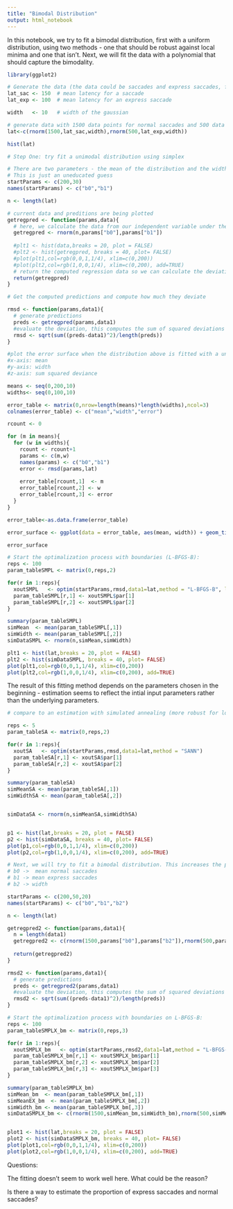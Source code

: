 ```yaml
---
title: "Bimodal Distribution"
output: html_notebook
---
```


In this notebook, we try to fit a bimodal distribution, first with a uniform distribution, using two methods - one that should be robust against local minima and one that isn't. Next, we will fit the data with a polynomial that should capture the bimodality.

```r
library(ggplot2)
```



```r
# Generate the data (the data could be saccades and express saccades, for example)
lat_sac <- 150  # mean latency for a saccade
lat_exp <- 100  # mean latency for an express saccade

width   <- 10   # width of the gaussian

# generate data with 1500 data points for normal saccades and 500 data points for express saccades
lat<-c(rnorm(1500,lat_sac,width),rnorm(500,lat_exp,width))

hist(lat)
```


```r
# Step One: try fit a unimodal distribution using simplex

# There are two parameters - the mean of the distribution and the width of the distribution
# This is just an uneducated guess
startParams <- c(200,30)
names(startParams) <- c("b0","b1")

n <- length(lat)

# current data and preditions are being plotted
getregpred <- function(params,data){
  # here, we calculate the data from our independent variable under the assumption of the parameters assuming values b0(mean) and b1(width). Note that the names are hard coded here and that this function will only work for a linear regression. This is similar to the function that generated the data, but without the error term.
  getregpred <- rnorm(n,params["b0"],params["b1"])
  
  #plt1 <- hist(data,breaks = 20, plot = FALSE)
  #plt2 <- hist(getregpred, breaks = 40, plot= FALSE)
  #plot(plt1,col=rgb(0,0,1,1/4), xlim=c(0,200))
  #plot(plt2,col=rgb(1,0,0,1/4), xlim=c(0,200), add=TRUE)
  # return the computed regression data so we can calculate the deviation to the measured data
  return(getregpred)
}

# Get the computed predictions and compute how much they deviate

rmsd <- function(params,data1){
  # generate predictions
  preds <- getregpred(params,data1)
  #evaluate the deviation, this computes the sum of squared deviations between data points and devides by the total number of data points to get the mean summed square deviation
  rmsd <- sqrt(sum((preds-data1)^2)/length(preds))
}

```

```r
#plot the error surface when the distribution above is fitted with a unimodal model
#x-axis: mean
#y-axis: width 
#z-axis: sum squared deviance

means <- seq(0,200,10)
widths<- seq(0,100,10)

error_table <- matrix(0,nrow=length(means)*length(widths),ncol=3)
colnames(error_table) <- c("mean","width","error")

rcount <- 0

for (m in means){
  for (w in widths){
    rcount <- rcount+1
    params <- c(m,w)
    names(params) <- c("b0","b1")
    error <- rmsd(params,lat)
    
    error_table[rcount,1]  <- m
    error_table[rcount,2] <- w
    error_table[rcount,3] <- error
  }
}

error_table<-as.data.frame(error_table)

error_surface <- ggplot(data = error_table, aes(mean, width)) + geom_tile(aes(fill = error), colour = "white") + scale_fill_gradient(low = "white",high = "steelblue")

error_surface

```

```r
# Start the optimalization process with boundaries (L-BFGS-B):
reps <- 100
param_tableSMPL <- matrix(0,reps,2) 

for(r in 1:reps){
  xoutSMPL   <- optim(startParams,rmsd,data1=lat,method = "L-BFGS-B", lower = 0)
  param_tableSMPL[r,1] <- xoutSMPL$par[1]
  param_tableSMPL[r,2] <- xoutSMPL$par[2]
}

summary(param_tableSMPL)
simMean  <- mean(param_tableSMPL[,1])
simWidth <- mean(param_tableSMPL[,2])
simDataSMPL <- rnorm(n,simMean,simWidth)

plt1 <- hist(lat,breaks = 20, plot = FALSE)
plt2 <- hist(simDataSMPL, breaks = 40, plot= FALSE)
plot(plt1,col=rgb(0,0,1,1/4), xlim=c(0,200))
plot(plt2,col=rgb(1,0,0,1/4), xlim=c(0,200), add=TRUE)

```

The result of this fitting method depends on the parameters chosen in the beginning - estimation seems to reflect the intial input parameters rather than the underlying parameters.


```r
# compare to an estimation with simulated annealing (more robust for local minimae)

reps <- 5
param_tableSA <- matrix(0,reps,2) 

for(r in 1:reps){
  xoutSA   <- optim(startParams,rmsd,data1=lat,method = "SANN")
  param_tableSA[r,1] <- xoutSA$par[1]
  param_tableSA[r,2] <- xoutSA$par[2]
}

summary(param_tableSA)
simMeanSA <- mean(param_tableSA[,1])
simWidthSA <- mean(param_tableSA[,2])


simDataSA <- rnorm(n,simMeanSA,simWidthSA)


p1 <- hist(lat,breaks = 20, plot = FALSE)
p2 <- hist(simDataSA, breaks = 40, plot= FALSE)
plot(p1,col=rgb(0,0,1,1/4), xlim=c(0,200))
plot(p2,col=rgb(1,0,0,1/4), xlim=c(0,200), add=TRUE)

```
```r
# Next, we will try to fit a bimodal distribution. This increases the parameter space. 
# b0 ->  mean normal saccades
# b1 -> mean express saccades
# b2 -> width

startParams <- c(200,50,20)
names(startParams) <- c("b0","b1","b2")

n <- length(lat)

getregpred2 <- function(params,data1){
  n = length(data1)
  getregpred2 <- c(rnorm(1500,params["b0"],params["b2"]),rnorm(500,params["b1"],params["b2"]))
  
  return(getregpred2)
}

rmsd2 <- function(params,data1){
  # generate predictions
  preds <- getregpred2(params,data1)
  #evaluate the deviation, this computes the sum of squared deviations between data points and devides by the total number of data points to get the mean summed square deviation
  rmsd2 <- sqrt(sum((preds-data1)^2)/length(preds))
}

```

```r
# Start the optimalization process with boundaries on L-BFGS-B:
reps <- 100
param_tableSMPLX_bm <- matrix(0,reps,3) 

for(r in 1:reps){
  xoutSMPLX_bm   <- optim(startParams,rmsd2,data1=lat,method = "L-BFGS-B", lower = 0)
  param_tableSMPLX_bm[r,1] <- xoutSMPLX_bm$par[1]
  param_tableSMPLX_bm[r,2] <- xoutSMPLX_bm$par[2]
  param_tableSMPLX_bm[r,3] <- xoutSMPLX_bm$par[3]
}

summary(param_tableSMPLX_bm)
simMean_bm  <- mean(param_tableSMPLX_bm[,1])
simMeanEX_bm  <- mean(param_tableSMPLX_bm[,2])
simWidth_bm <- mean(param_tableSMPLX_bm[,3])
simDataSMPLX_bm <- c(rnorm(1500,simMean_bm,simWidth_bm),rnorm(500,simMeanEX_bm,simWidth_bm))


plot1 <- hist(lat,breaks = 20, plot = FALSE)
plot2 <- hist(simDataSMPLX_bm, breaks = 40, plot= FALSE)
plot(plot1,col=rgb(0,0,1,1/4), xlim=c(0,200))
plot(plot2,col=rgb(1,0,0,1/4), xlim=c(0,200), add=TRUE)

```

Questions:

The fitting doesn't seem to work well here. What could be the reason?

Is there a way to estimate the proportion of express saccades and normal saccades?
